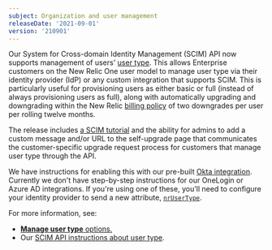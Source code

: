 ```yaml
---
subject: Organization and user management
releaseDate: '2021-09-01'
version: '210901'
---
```


Our System for Cross-domain Identity Management (SCIM) API now supports management of users' [user type](/docs/accounts/accounts-billing/new-relic-one-user-management/user-type). This allows Enterprise customers on the New Relic One user model to manage user type via their identity provider (IdP) or any custom integration that supports SCIM. This is particularly useful for provisioning users as either basic or full (instead of always provisioning users as full), along with automatically upgrading and downgrading within the New Relic [billing policy](/docs/accounts/accounts-billing/new-relic-one-pricing-billing/new-relic-one-pricing-billing/#user-count) of two downgrades per user per rolling twelve months.

The release includes [a SCIM tutorial](/docs/accounts/accounts/automated-user-management/tutorial-manage-users-groups-scim) and the ability for admins to add a custom message and/or URL to the self-upgrade page that communicates the customer-specific upgrade request process for customers that manage user type through the API.

We have instructions for enabling this with our pre-built [Okta integration](/docs/accounts/accounts/automated-user-management/okta-scimsso-application-configuration/). Currently we don't have step-by-step instructions for our OneLogin or Azure AD integrations. If you're using one of these, you'll need to configure your identity provider to send a new attribute, [`nrUserType`](/docs/accounts/accounts/automated-user-management/scim-support-automated-user-management/#user-type).

For more information, see: 

* [**Manage user type** options.](/docs/accounts/accounts-billing/new-relic-one-user-management/authentication-domains-saml-sso-scim-more/#user-upgrade) 
* Our [SCIM API instructions about user type](/docs/accounts/accounts/automated-user-management/scim-support-automated-user-management/#user-type).